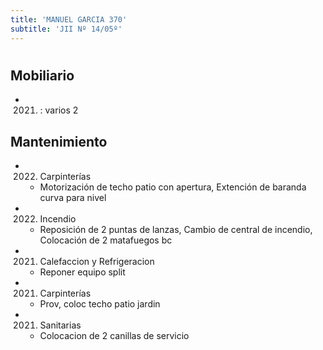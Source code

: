 ```yaml
---
title: 'MANUEL GARCIA 370'
subtitle: 'JII Nº 14/05º'
---
```


#


## Mobiliario

*  (2021) : varios 2 





## Mantenimiento

*  (2022) Carpinterías 
    + Motorización de techo patio con apertura, Extención de baranda curva para nivel

*  (2022) Incendio 
    + Reposición de 2 puntas de lanzas, Cambio de central de incendio, Colocación de 2 matafuegos bc

*  (2021) Calefaccion y Refrigeracion 
    + Reponer equipo split

*  (2021) Carpinterías 
    + Prov, coloc techo patio jardin

*  (2021) Sanitarias 
    + Colocacion de 2 canillas de servicio



